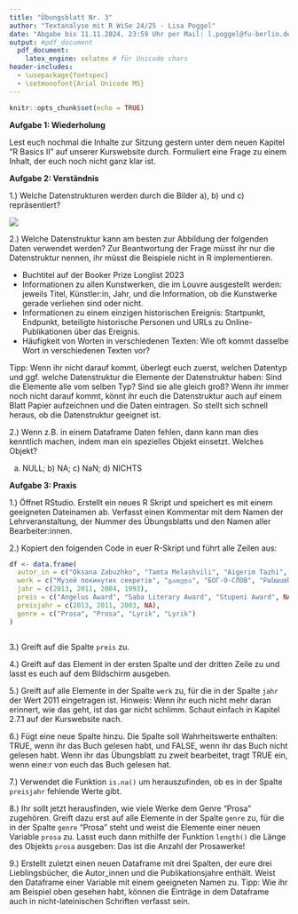 ```yaml
---
title: "Übungsblatt Nr. 3"
author: "Textanalyse mit R WiSe 24/25 - Lisa Poggel"
date: "Abgabe bis 11.11.2024, 23:59 Uhr per Mail: l.poggel@fu-berlin.de"
output: #pdf_document
  pdf_document:
    latex_engine: xelatex # für Unicode chars
header-includes:
  - \usepackage{fontspec}
  - \setmonofont{Arial Unicode MS}
---
```


```r
knitr::opts_chunk$set(echo = TRUE)

```


**Aufgabe 1: Wiederholung**

Lest euch nochmal die Inhalte zur Sitzung gestern unter dem neuen Kapitel “R Basics II” auf unserer Kurswebsite durch. Formuliert eine Frage zu einem Inhalt, der euch noch nicht ganz klar ist.

\vspace{2mm}

**Aufgabe 2: Verständnis**

1.) Welche Datenstrukturen werden durch die Bilder a), b) und c) repräsentiert? 

![](uebung03-sose24.png)

2.) Welche Datenstruktur kann am besten zur Abbildung der folgenden Daten verwendet werden? Zur Beantwortung der Frage müsst ihr nur die Datenstruktur nennen, ihr müsst die Beispiele nicht in R implementieren. 

- Buchtitel auf der Booker Prize Longlist 2023 
- Informationen zu allen Kunstwerken, die im Louvre ausgestellt werden: jeweils Titel, Künstler:in, Jahr, und die Information, ob die Kunstwerke gerade verliehen sind oder nicht.
- Informationen zu einem einzigen historischen Ereignis: Startpunkt, Endpunkt, beteiligte historische Personen und URLs zu Online-Publikationen über das Ereignis. 
- Häufigkeit von Worten in verschiedenen Texten: Wie oft kommt dasselbe Wort in verschiedenen Texten vor? 

Tipp: Wenn ihr nicht darauf kommt, überlegt euch zuerst, welchen Datentyp und ggf. welche Datenstruktur die Elemente der Datenstruktur haben: Sind die Elemente alle vom selben Typ? Sind sie alle gleich groß? Wenn ihr immer noch nicht darauf kommt, könnt ihr euch die Datenstruktur auch auf einem Blatt Papier aufzeichnen und die Daten eintragen. So stellt sich schnell heraus, ob die Datenstruktur geeignet ist.

2.) Wenn z.B. in einem Dataframe Daten fehlen, dann kann man dies kenntlich machen, indem man ein spezielles Objekt einsetzt. Welches Objekt? 

a) NULL; b) NA; c) NaN; d) NICHTS

\vspace{2mm}

**Aufgabe 3: Praxis** 

1.) Öffnet RStudio. Erstellt ein neues R Skript und speichert es mit einem geeigneten Dateinamen ab. Verfasst einen Kommentar mit dem Namen der Lehrveranstaltung, der Nummer des Übungsblatts und den Namen aller Bearbeiter:innen. 

2.) Kopiert den folgenden Code in euer R-Skript und führt alle Zeilen aus: 

```r
df <- data.frame(
  autor_in = c("Oksana Zabuzhko", "Tamta Melashvili", "Aigerim Tazhi", "Marine Petrossian"),
  werk = c("Музей покинутих секретів", "გათვლა", "БОГ-О-СЛОВ", "Բանաստեղծություններ, առաջին գիրք"), 
  jahr = c(2013, 2011, 2004, 1993),
  preis = c("Angelus Award", "Saba Literary Award", "Stupeni Award", NA),
  preisjahr = c(2013, 2011, 2003, NA),
  genre = c("Prosa", "Prosa", "Lyrik", "Lyrik")
)
  
```

3.) Greift auf die Spalte `preis` zu. 

4.) Greift auf das Element in der ersten Spalte und der dritten Zeile zu und lasst es euch auf dem Bildschirm ausgeben. 

5.) Greift auf alle Elemente in der Spalte `werk` zu, für die in der Spalte `jahr` der Wert 2011 eingetragen ist. Hinweis: Wenn ihr euch nicht mehr daran erinnert, wie das geht, ist das gar nicht schlimm. Schaut einfach in Kapitel 2.7.1 auf der Kurswebsite nach. 

6.) Fügt eine neue Spalte hinzu. Die Spalte soll Wahrheitswerte enthalten: TRUE, wenn ihr das Buch gelesen habt, und FALSE, wenn ihr das Buch nicht gelesen habt. Wenn ihr das Übungsblatt zu zweit bearbeitet, tragt TRUE ein, wenn eine:r von euch das Buch gelesen hat.

7.) Verwendet die Funktion `is.na()` um herauszufinden, ob es in der Spalte `preisjahr` fehlende Werte gibt. 

8.) Ihr sollt jetzt herausfinden, wie viele Werke dem Genre "Prosa" zugehören. Greift dazu erst auf alle Elemente in der Spalte `genre` zu, für die in der Spalte `genre` "Prosa" steht und weist die Elemente einer neuen Variable `prosa` zu. Lasst euch dann mithilfe der Funktion `length()` die Länge des Objekts `prosa` ausgeben: Das ist die Anzahl der Prosawerke! 

9.) Erstellt zuletzt einen neuen Dataframe mit drei Spalten, der eure drei Lieblingsbücher, die Autor_innen und die Publikationsjahre enthält. Weist den Dataframe einer Variable mit einem geeigneten Namen zu. Tipp: Wie ihr am Beispiel oben gesehen habt, können die   Einträge in dem Dataframe auch in nicht-lateinischen Schriften verfasst sein.  








